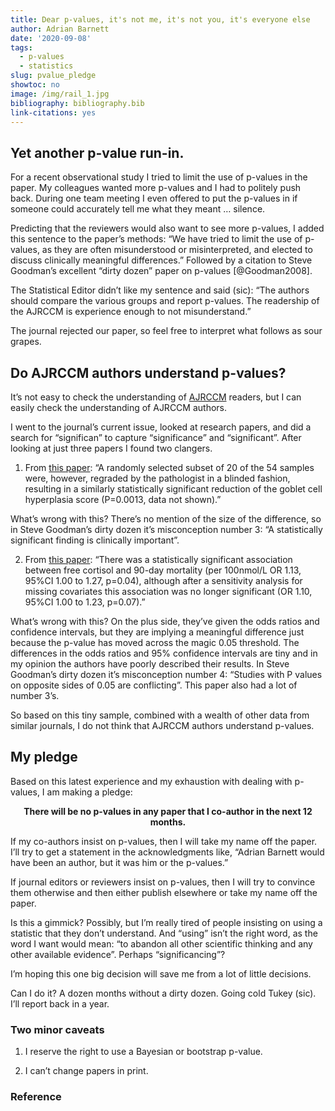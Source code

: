 ```yaml
---
title: Dear p-values, it's not me, it's not you, it's everyone else
author: Adrian Barnett
date: '2020-09-08'
tags:
  - p-values
  - statistics
slug: pvalue_pledge
showtoc: no
image: /img/rail_1.jpg
bibliography: bibliography.bib
link-citations: yes
---
```


## Yet another p-value run-in.

For a recent observational study I tried to limit the use of p-values in the paper. 
My colleagues wanted more p-values and I had to politely push back.
During one team meeting I even offered to put the p-values in if someone could accurately tell me what they meant ... silence.

Predicting that the reviewers would also want to see more p-values, I added this sentence to the paper's methods: "We have tried to limit the use of p-values, as they are often misunderstood or misinterpreted, and elected to discuss clinically meaningful differences." Followed by a citation to Steve Goodman's excellent "dirty dozen" paper on p-values [@Goodman2008].

The Statistical Editor didn't like my sentence and said (sic): "The authors should compare the various groups and report p-values. The readership of the AJRCCM is experience enough to not misunderstand."

The journal rejected our paper, so feel free to interpret what follows as sour grapes.

## Do AJRCCM authors understand p-values?

It's not easy to check the understanding of [AJRCCM](https://www.atsjournals.org/journal/ajrccm) readers, but I can easily check the understanding of AJRCCM authors. 

I went to the journal's current issue, looked at research papers, and did a search for "significan" to capture "significance" and "significant". After looking at just three papers I found two clangers.

1. From [this paper](https://www.atsjournals.org/doi/full/10.1164/rccm.201908-1546OC): "A randomly selected subset of 20 of the 54 samples were, however, regraded by the pathologist in a blinded fashion, resulting in a similarly statistically significant reduction of the goblet cell hyperplasia score (P=0.0013, data not shown)."

What's wrong with this? There's no mention of the size of the difference, so in Steve Goodman's dirty dozen it's misconception number 3: "A statistically significant finding is clinically important".

2. From [this paper](https://www.atsjournals.org/doi/abs/10.1164/rccm.202002-0281OC): "There was a statistically significant association between free cortisol and 90-day mortality (per 100nmol/L OR 1.13, 95%CI 1.00 to 1.27, p=0.04), although after a sensitivity analysis for missing covariates this association was no longer significant
(OR 1.10, 95%CI 1.00 to 1.23, p=0.07)." 

What's wrong with this? On the plus side, they've given the odds ratios and confidence intervals, but they are implying a meaningful difference just because the p-value has moved across the magic 0.05 threshold. 
The differences in the odds ratios and 95% confidence intervals are tiny and in my opinion the authors have poorly described their results.
In Steve Goodman's dirty dozen it's misconception number 4: "Studies with P values on opposite sides of 0.05 are conflicting". This paper also had a lot of number 3's.

So based on this tiny sample, combined with a wealth of other data from similar journals, I do not think that AJRCCM authors understand p-values.

## My pledge

Based on this latest experience and my exhaustion with dealing with p-values, I am making a pledge: 

<center> **There will be no p-values in any paper that I co-author in the next 12 months.** </center>

If my co-authors insist on p-values, then I will take my name off the paper. I'll try to get a statement in the acknowledgments like, "Adrian Barnett would have been an author, but it was him or the p-values."

If journal editors or reviewers insist on p-values, then I will try to convince them otherwise and then either publish elsewhere or take my name off the paper. 

Is this a gimmick? Possibly, but I'm really tired of people insisting on using a statistic that they don't understand.
And "using" isn't the right word, as the word I want would mean: "to abandon all other scientific thinking and any other available evidence".
Perhaps "significancing"?

I'm hoping this one big decision will save me from a lot of little decisions. 

Can I do it? A dozen months without a dirty dozen. Going cold Tukey (sic). I’ll report back in a year.

### Two minor caveats

1. I reserve the right to use a Bayesian or bootstrap p-value.

2. I can't change papers in print.

### Reference
